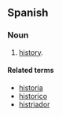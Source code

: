 ==Spanish==

===Noun===
{{es-noun-m}}

# [[history]].

====Related terms====
*[[historia]]
*[[historico]]
*[[histriador]]